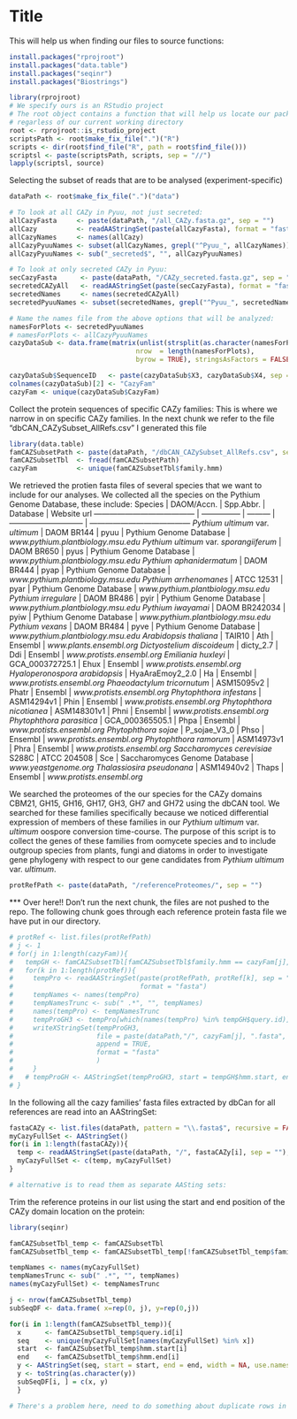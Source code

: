 Title
========================================================
This will help us when finding our files to source functions:
```r
install.packages("rprojroot")
install.packages("data.table")
install.packages("seqinr")
install.packages("Biostrings")
```

```r
library(rprojroot)
# We specify ours is an RStudio project
# The root object contains a function that will help us locate our package r files
# regarless of our current working directory
root <- rprojroot::is_rstudio_project
scriptsPath <- root$make_fix_file(".")("R")
scripts <- dir(root$find_file("R", path = root$find_file()))
scriptsl <- paste(scriptsPath, scripts, sep = "//")
lapply(scriptsl, source)
```


Selecting the subset of reads that are to be analysed (experiment-specific)
```r
dataPath <- root$make_fix_file(".")("data")

# To look at all CAZy in Pyuu, not just secreted:
allCazyFasta     <- paste(dataPath, "/all_CAZy.fasta.gz", sep = "")
allCazy          <- readAAStringSet(paste(allCazyFasta), format = "fasta")
allCazyNames     <- names(allCazy)
allCazyPyuuNames <- subset(allCazyNames, grepl("^Pyuu_", allCazyNames))
allCazyPyuuNames <- sub("_secreted$", "", allCazyPyuuNames)

# To look at only secreted CAZy in Pyuu:
secCazyFasta      <- paste(dataPath, "/CAZy_secreted.fasta.gz", sep = "")
secretedCAZyAll   <- readAAStringSet(paste(secCazyFasta), format = "fasta")
secretedNames     <- names(secretedCAZyAll)
secretedPyuuNames <- subset(secretedNames, grepl("^Pyuu_", secretedNames))

# Name the names file from the above options that will be analyzed:
namesForPlots <- secretedPyuuNames
# namesForPlots <- allCazyPyuuNames
cazyDataSub <- data.frame(matrix(unlist(strsplit(as.character(namesForPlots), "_")), 
                                nrow  = length(namesForPlots), 
                                byrow = TRUE), stringsAsFactors = FALSE)

cazyDataSub$SequenceID   <- paste(cazyDataSub$X3, cazyDataSub$X4, sep = "_")
colnames(cazyDataSub)[2] <- "CazyFam"
cazyFam <- unique(cazyDataSub$CazyFam)
```

Collect the protein sequences of specific CAZy families:
This is where we narrow in on specific CAZy families.
In the next chunk we refer to the file "dbCAN_CAZySubset_AllRefs.csv"
I generated this file 
```r
library(data.table)
famCAZSubsetPath <- paste(dataPath, "/dbCAN_CAZySubset_AllRefs.csv", sep = "")
famCAZSubsetTbl  <- fread(famCAZSubsetPath)
cazyFam          <- unique(famCAZSubsetTbl$family.hmm)
```

We retrieved the protien fasta files of several species that we want to 
include for our analyses.
We collected all the species on the Pythium Genome Database,
these include:
Species                                 | DAOM/Accn.      | Spp.Abbr. | Database                      | Website url
--------------------------------------- | --------------- | --------- | ----------------------------- | ---------------------------------------
*Pythium ultimum* var. *ultimum*        | DAOM BR144      | pyuu      | Pythium Genome Database       | *www.pythium.plantbiology.msu.edu*
*Pythium ultimum* var. *sporangiiferum* | DAOM BR650      | pyus      | Pythium Genome Database       | *www.pythium.plantbiology.msu.edu*
*Pythium aphanidermatum*                | DAOM BR444      | pyap      | Pythium Genome Database       | *www.pythium.plantbiology.msu.edu*
*Pythium arrhenomanes*                  | ATCC 12531      | pyar      | Pythium Genome Database       | *www.pythium.plantbiology.msu.edu*
*Pythium irregulare*                    | DAOM BR486      | pyir      | Pythium Genome Database       | *www.pythium.plantbiology.msu.edu*
*Pythium iwayamai*                      | DAOM BR242034   | pyiw      | Pythium Genome Database       | *www.pythium.plantbiology.msu.edu*
*Pythium vexans*                        | DAOM BR484      | pyve      | Pythium Genome Database       | *www.pythium.plantbiology.msu.edu*
*Arabidopsis thaliana*                  | TAIR10          | Ath       | Ensembl                       | *www.plants.ensembl.org*
*Dictyostelium discoideum*              | dicty_2.7       | Ddi       | Ensembl                       | *www.protists.ensembl.org*
*Emiliania huxleyi*                     | GCA_000372725.1 | Ehux      | Ensembl                       | *www.protists.ensembl.org*
*Hyaloperonospora arabidopsis*          | HyaAraEmoy2_2.0 | Ha        | Ensembl                       | *www.protists.ensembl.org*
*Phaeodactylum tricornutum*             | ASM15095v2      | Phatr     | Ensembl                       | *www.protists.ensembl.org*
*Phytophthora infestans*                | ASM14294v1      | Phin      | Ensembl                       | *www.protists.ensembl.org*
*Phytophthora nicotianea*               | ASM148301v1     | Phni      | Ensembl                       | *www.protists.ensembl.org*
*Phytophthora parasitica*               | GCA_000365505.1 | Phpa      | Ensembl                       | *www.protists.ensembl.org*
*Phytophthora sojae*                    | P_sojae_V3_0    | Phso      | Ensembl                       | *www.protists.ensembl.org*
*Phytophthora ramorum*                  | ASM14973v1      | Phra      | Ensembl                       | *www.protists.ensembl.org*
*Saccharomyces cerevisiae* S288C        | ATCC 204508     | Sce       | Saccharomyces Genome Database | *www.yeastgenome.org*
*Thalassiosira pseudonana*              | ASM14940v2      | Thaps     | Ensembl                       | *www.protists.ensembl.org*


We searched the proteomes of the our species for the CAZy domains CBM21, GH15, GH16, GH17, GH3, GH7 and GH72
using the dbCAN tool.
We searched for these families specifically because we noticed differential expression of members of these
families in our *Pythium ultimum* var. *ultimum* oospore conversion time-course.
The purpose of this script is to collect the genes of these families from oomycete species and to include 
outgroup species from plants, fungi and diatoms in order to investigate gene phylogeny with respect
to our gene candidates from *Pythium ultimum* var. *ultimum*.
```r
protRefPath <- paste(dataPath, "/referenceProteomes/", sep = "")
```

*** Over here!! Don't run the next chunk, the files are not pushed to the repo.
The following chunk goes through each reference protein fasta file we
have put in our directory. 
```r
# protRef <- list.files(protRefPath)
# j <- 1
# for(j in 1:length(cazyFam)){
#   tempGH <- famCAZSubsetTbl[famCAZSubsetTbl$family.hmm == cazyFam[j],]
#   for(k in 1:length(protRef)){
#     tempPro <- readAAStringSet(paste(protRefPath, protRef[k], sep = ""),
#                                format = "fasta")
#     tempNames <- names(tempPro)
#     tempNamesTrunc <- sub(" .*", "", tempNames)
#     names(tempPro) <- tempNamesTrunc
#     tempProGH3 <- tempPro[which(names(tempPro) %in% tempGH$query.id)]
#     writeXStringSet(tempProGH3,
#                     file = paste(dataPath,"/", cazyFam[j], ".fasta", sep = ""),
#                     append = TRUE,
#                     format = "fasta"
#                     )
#     }
#   # tempProGH <- AAStringSet(tempProGH3, start = tempGH$hmm.start, end = tempGH$hmm.end, width = NA, use.names = TRUE)
# }
```

In the following all the cazy families' fasta files extracted by dbCan for all references
are read into an AAStringSet:
```r
fastaCAZy <- list.files(dataPath, pattern = "\\.fasta$", recursive = FALSE) 
myCazyFullSet <- AAStringSet()
for(i in 1:length(fastaCAZy)){
  temp <- readAAStringSet(paste(dataPath, "/", fastaCAZy[i], sep = ""), format = "fasta")
  myCazyFullSet <- c(temp, myCazyFullSet)
}

# alternative is to read them as separate AASting sets:

```

Trim the reference proteins in our list using the start and end position of 
the CAZy domain location on the protein:
```r
library(seqinr)

famCAZSubsetTbl_temp <- famCAZSubsetTbl
famCAZSubsetTbl_temp <- famCAZSubsetTbl_temp[!famCAZSubsetTbl_temp$family.hmm == "CBM21", ]

tempNames <- names(myCazyFullSet)
tempNamesTrunc <- sub(" .*", "", tempNames)
names(myCazyFullSet) <- tempNamesTrunc

j <- nrow(famCAZSubsetTbl_temp)
subSeqDF <- data.frame( x=rep(0, j), y=rep(0,j))

for(i in 1:length(famCAZSubsetTbl_temp)){
  x      <- famCAZSubsetTbl_temp$query.id[i]
  seq    <- unique(myCazyFullSet[names(myCazyFullSet) %in% x])
  start  <- famCAZSubsetTbl_temp$hmm.start[i]
  end    <- famCAZSubsetTbl_temp$hmm.end[i]
  y <- AAStringSet(seq, start = start, end = end, width = NA, use.names = TRUE)
  y <- toString(as.character(y))
  subSeqDF[i, ] = c(x, y)
  }

# There's a problem here, need to do something about duplicate rows in the famcazy table.
```

















